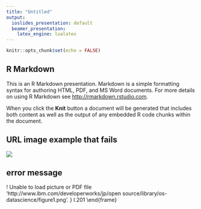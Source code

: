 ```yaml
---
title: "Untitled"
output:
  ioslides_presentation: default
  beamer_presentation:
    latex_engine: lualatex
---
```


```r
knitr::opts_chunk$set(echo = FALSE)
```

## R Markdown

This is an R Markdown presentation. Markdown is a simple formatting syntax for authoring HTML, PDF, and MS Word documents. For more details on using R Markdown see <http://rmarkdown.rstudio.com>.

When you click the **Knit** button a document will be generated that includes both content as well as the output of any embedded R code chunks within the document.



## URL image example that fails

![](http://www.ibm.com/developerworks/jp/opensource/library/os-datascience/figure1.png)

## error message
! Unable to load picture or PDF file 'http://www.ibm.com/developerworks/jp/open
source/library/os-datascience/figure1.png'.
<to be read again> 
                   }
l.201 \end{frame}
